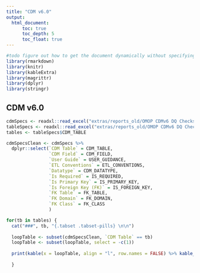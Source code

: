 ```yaml
---
title: "CDM v6.0"
output: 
  html_document:
      toc: true
      toc_depth: 5
      toc_float: true
---
```


```r

#todo figure out how to get the document dynamically without specifying the name
library(rmarkdown)
library(knitr)
library(kableExtra)
library(magrittr)
library(dplyr)
library(stringr)

```

## CDM v6.0

```r
cdmSpecs <- readxl::read_excel("extras/reports_old/OMOP CDMv6 DQ Checks v0.1.xlsx", sheet = "FIELD LEVEL")
tableSpecs <- readxl::read_excel("extras/reports_old/OMOP CDMv6 DQ Checks v0.1.xlsx", sheet = "TABLE LEVEL")
tables <- tableSpecs$CDM_TABLE

cdmSpecsClean <- cdmSpecs %>%
  dplyr::select(`CDM Table` = CDM_TABLE,
                `CDM Field` = CDM_FIELD,
                `User Guide` = USER_GUIDANCE,
                `ETL Conventions` = ETL_CONVENTIONS,
                `Datatype` = CDM_DATATYPE,
                `Is Required` = IS_REQUIRED,
                `Is Primary Key` = IS_PRIMARY_KEY,
                `Is Foreign Key (FK)` = IS_FOREIGN_KEY,
                `FK Table` = FK_TABLE,
                `FK Domain` = FK_DOMAIN,
                `FK Class` = FK_CLASS
                )

for(tb in tables) {
  cat("###", tb, "{.tabset .tabset-pills} \n\n")
  
  loopTable <- subset(cdmSpecsClean, `CDM Table` == tb)
  loopTable <- subset(loopTable, select = -c(1))
 
  print(kable(x = loopTable, align = "l", row.names = FALSE) %>% kable_styling(bootstrap_options = c("hover", "condensed", "responsive")))
  
  }



```

